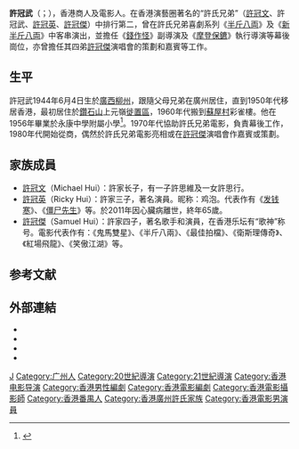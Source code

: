 {{藝人
| 姓名 = 許冠武
| 類型 = 幕後
| 羅馬拼音 = Hui Koon Mo
| 英文名 = Stanley Hui
| 出生日期 = {{birth date and age|1944|6|4}}
| 出生地點 = {{ROC}}[[廣西省_(中華民國)|廣西省]][[柳州市|柳州市]]
| 國籍 = {{CNHK}}
| 語言 = 粵語、英語、國語
| 職業 = [[商人|商人]]、[[攝影師|電影攝影師]]、[[導演|導演]]、[[編劇|編劇]]
| 父母 = 許世昌（父）<br>李倩雲（母）
| 親屬 = 長兄：[[許冠文|許冠文]] <br>{{birth_date_and_age|1942|9|3}}<br>三弟：[[許冠英|許冠英]]<br>1946年8月3日－2011年11月8日（65歲）<br>四弟：[[許冠傑|許冠傑]]<br>{{birth_date_and_age|1948|9|6}}
| 母校 = 永康中學附屬小學
| 活躍年代 = 1970年至今
| IMDb = 1385513
}}

'''許冠武'''（{{lang-en|Stanley Hui Koon Mo}}；{{bd|1944年|6月4日}}），香港商人及電影人。在香港演藝圈著名的“許氏兄弟”（[[許冠文|許冠文]]、許冠武、[[許冠英|許冠英]]、[[許冠傑|許冠傑]]）中排行第二，曾在許氏兄弟喜劇系列《[[半斤八兩_(電影)|半斤八両]]》及《[[新半斤八兩|新半斤八両]]》中客串演出，並擔任《[[錢作怪_(電影)|錢作怪]]》副導演及《[[摩登保鑣|摩登保鑣]]》執行導演等幕後崗位，亦曾擔任其四弟[[許冠傑|許冠傑]]演唱會的策劃和嘉賓等工作。

==生平==
許冠武1944年6月4日生於[[廣西省_(中華民國)|廣西]][[柳州|柳州]]，跟隨父母兄弟在廣州居住，直到1950年代移居香港，最初居住於[[鑽石山|鑽石山]]上元嶺[[徙置區|徙置區]]，1960年代搬到[[蘇屋村|蘇屋村]]彩雀樓。他在1956年畢業於永康中學附屬小學<ref>{{cite news | title=永康中學昨行畢業禮 | url=https://mmis.hkpl.gov.hk/coverpage/-/coverpage/view?_coverpage_WAR_mmisportalportlet_hsf=%E6%B0%B8%E5%BA%B7%E4%B8%AD%E5%AD%B8&_coverpage_WAR_mmisportalportlet_actual_q=%28%20verbatim_dc.collection%3A%28%22Old%5C%20HK%5C%20Newspapers%22%29%20%29%20AND+%28%20%28%20allTermsMandatory%3A%28true%29%20OR+all_dc.title%3A%28%E6%B0%B8%E5%BA%B7%E4%B8%AD%E5%AD%B8%29%20OR+all_dc.creator%3A%28%E6%B0%B8%E5%BA%B7%E4%B8%AD%E5%AD%B8%29%20OR+all_dc.contributor%3A%28%E6%B0%B8%E5%BA%B7%E4%B8%AD%E5%AD%B8%29%20OR+all_dc.subject%3A%28%E6%B0%B8%E5%BA%B7%E4%B8%AD%E5%AD%B8%29%20OR+fulltext%3A%28%E6%B0%B8%E5%BA%B7%E4%B8%AD%E5%AD%B8%29%20OR+all_dc.description%3A%28%E6%B0%B8%E5%BA%B7%E4%B8%AD%E5%AD%B8%29%20%29%20%29&_coverpage_WAR_mmisportalportlet_sort_field=score&p_r_p_-1078056564_c=QF757YsWv59a9PNz3lScYgr5PIFxtWmi&_coverpage_WAR_mmisportalportlet_o=22&_coverpage_WAR_mmisportalportlet_sort_order=desc | page=7 | publisher=香港工商日報 | date=1956-07-22 | accessdate=2020-10-18 | quote= | archive-date=2020-10-19 | archive-url=https://web.archive.org/web/20201019065718/https://mmis.hkpl.gov.hk/coverpage/-/coverpage/view?_coverpage_WAR_mmisportalportlet_hsf=%E6%B0%B8%E5%BA%B7%E4%B8%AD%E5%AD%B8&_coverpage_WAR_mmisportalportlet_actual_q=(%20verbatim_dc.collection:(%22Old%5C%20HK%5C%20Newspapers%22)%20)%20AND+(%20(%20allTermsMandatory:(true)%20OR+all_dc.title:(%E6%B0%B8%E5%BA%B7%E4%B8%AD%E5%AD%B8)%20OR+all_dc.creator:(%E6%B0%B8%E5%BA%B7%E4%B8%AD%E5%AD%B8)%20OR+all_dc.contributor:(%E6%B0%B8%E5%BA%B7%E4%B8%AD%E5%AD%B8)%20OR+all_dc.subject:(%E6%B0%B8%E5%BA%B7%E4%B8%AD%E5%AD%B8)%20OR+fulltext:(%E6%B0%B8%E5%BA%B7%E4%B8%AD%E5%AD%B8)%20OR+all_dc.description:(%E6%B0%B8%E5%BA%B7%E4%B8%AD%E5%AD%B8)%20)%20)&_coverpage_WAR_mmisportalportlet_sort_field=score&p_r_p_-1078056564_c=QF757YsWv59a9PNz3lScYgr5PIFxtWmi&_coverpage_WAR_mmisportalportlet_o=22&_coverpage_WAR_mmisportalportlet_sort_order=desc | dead-url=no }}</ref>。1970年代協助許氏兄弟電影，負責幕後工作，1980年代開始從商，偶然於許氏兄弟電影亮相或在[[許冠傑|許冠傑]]演唱會作嘉賓或策劃。

==家族成員==
*[[許冠文|許冠文]]（Michael Hui）：許家长子，有一子許思維及一女許思行。
*[[許冠英|許冠英]]（Ricky Hui）：許家三子，著名演員。昵称：鸡泡。代表作有《[[发钱寒|发钱寒]]》、《[[僵尸先生|僵尸先生]]》等。於2011年因心臟病離世，終年65歲。
*[[許冠傑|許冠傑]]（Samuel Hui）：許家四子，著名歌手和演員，在香港乐坛有“歌神”称号。電影代表作有：《鬼馬雙星》、《半斤八兩》、《最佳拍檔》、《衛斯理傳奇》、《紅場飛龍》、《笑傲江湖》等。


==参考文献==
{{reflist}}

==外部連結==
* {{imdb name|1385513}}
* {{hkmdb name|17112}}
* {{douban people}}
* {{Mtime people|1324898}}

[[Category:許姓|J]]
[[Category:广州人|Category:广州人]]
[[Category:20世紀導演|Category:20世紀導演]]
[[Category:21世紀導演|Category:21世紀導演]]
[[Category:香港电影导演|Category:香港电影导演]]
[[Category:香港男性編劇|Category:香港男性編劇]]
[[Category:香港電影編劇|Category:香港電影編劇]]
[[Category:香港電影攝影師|Category:香港電影攝影師]]
[[Category:香港番禺人|Category:香港番禺人]]
[[Category:香港廣州許氏家族|Category:香港廣州許氏家族]]
[[Category:香港電影男演員|Category:香港電影男演員]]